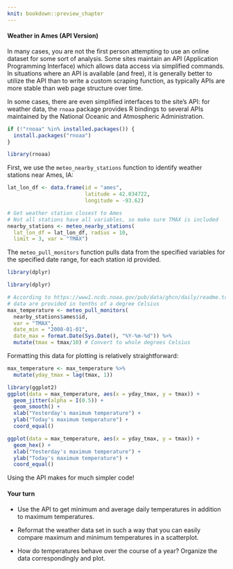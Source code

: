 ```yaml
---
knit: bookdown::preview_chapter
---
```


#### Weather in Ames (API Version)

In many cases, you are not the first person attempting to use an online dataset for some sort of analysis. Some sites maintain an API (Application Programming Interface) which allows data access via simplified commands. In situations where an API is available (and free), it is generally better to utilize the API than to write a custom scraping function, as typically APIs are more stable than web page structure over time. 

In some cases, there are even simplified interfaces to the site's API: for weather data, the `rnoaa` package provides R bindings to several APIs maintained by the National Oceanic and Atmospheric Administration. 

```r
if (!"rnoaa" %in% installed.packages()) {
  install.packages("rnoaa")
}

library(rnoaa)
```

First, we use the `meteo_nearby_stations` function to identify weather stations near Ames, IA:

```r
lat_lon_df <- data.frame(id = "ames",
                         latitude = 42.034722,
                         longitude = -93.62)

# Get weather station closest to Ames
# Not all stations have all variables, so make sure TMAX is included
nearby_stations <- meteo_nearby_stations(
  lat_lon_df = lat_lon_df, radius = 10,
  limit = 3, var = "TMAX")
```

The `meteo_pull_monitors` function  pulls data from the specified variables for the specified date range, for each station id provided. 
```r
library(dplyr)
```

```r
library(dplyr)

# According to https://www1.ncdc.noaa.gov/pub/data/ghcn/daily/readme.txt, 
# data are provided in tenths of a degree Celsius
max_temperature <- meteo_pull_monitors(
  nearby_stations$ames$id, 
  var = "TMAX", 
  date_min = "2008-01-01", 
  date_max = format.Date(Sys.Date(), "%Y-%m-%d")) %>%
  mutate(tmax = tmax/10) # Convert to whole degrees Celsius
```

Formatting this data for plotting is relatively straightforward:

```r
max_temperature <- max_temperature %>%
  mutate(yday_tmax = lag(tmax, 1))

library(ggplot2)
ggplot(data = max_temperature, aes(x = yday_tmax, y = tmax)) + 
  geom_jitter(alpha = I(0.5)) +  
  geom_smooth() + 
  xlab("Yesterday's maximum temperature") +
  ylab("Today's maximum temperature") + 
  coord_equal()

ggplot(data = max_temperature, aes(x = yday_tmax, y = tmax)) + 
  geom_hex() + 
  xlab("Yesterday's maximum temperature") +
  ylab("Today's maximum temperature") + 
  coord_equal()

```

Using the API makes for much simpler code!


#### Your turn

+ Use the API to get minimum and average daily temperatures in addition to maximum temperatures. 

+ Reformat the weather data set in such a way that you can easily compare maximum and minimum temperatures in a scatterplot. 

+ How do temperatures behave over the course of a year? Organize the data correspondingly and plot.
